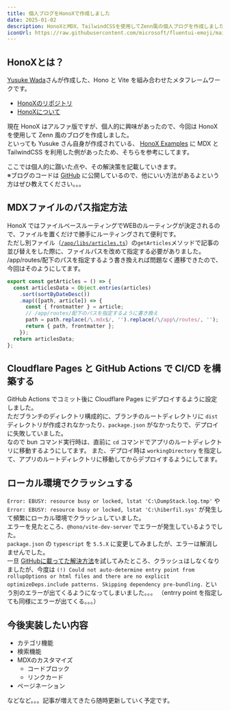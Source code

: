 ---
title: 個人ブログをHonoXで作成しました
date: 2025-01-02
description: HonoXとMDX、TailwindCSSを使用してZenn風の個人ブログを作成しました。ファイルパスの指定方法やCloudflare PagesでのCI/CD構築、開発環境での問題点とその解決方法について解説します。
iconUrl: https://raw.githubusercontent.com/microsoft/fluentui-emoji/main/assets/Fire/Flat/fire_flat.svg 
---
## HonoXとは？

[Yusuke Wada](https://github.com/yusukebe)さんが作成した、Hono と Vite を組み合わせたメタフレームワークです。

- [HonoXのリポジトリ](https://github.com/honojs/honox)
- [HonoXについて](https://zenn.dev/yusukebe/articles/724940fa3f2450)

現在 HonoX はアルファ版ですが、個人的に興味があったので、今回は HonoX を使用して Zenn 風のブログを作成しました。  
といっても Yusuke さん自身が作成されている、 [HonoX Examples](https://github.com/yusukebe/honox-examples) に MDX と TailwindCSS を利用した例があったため、そちらを参考にしてます。  
  
ここでは個人的に躓いた点や、その解決策を記載していきます。  
※ブログのコードは  [GitHub](https://github.com/kamo-shika/blog/tree/main)  に公開しているので、他にいい方法があるよという方はぜひ教えてください。。。

## MDXファイルのパス指定方法

HonoX ではファイルベースルーティングでWEBのルーティングが決定されるので、ファイルを置くだけで勝手にルーティングされて便利です。  
ただし別ファイル（[`/app/libs/articles.ts`](https://github.com/kamo-shika/blog/blob/main/honox-app/app/lib/articles.ts)）の`getArticles`メソッドで記事の並び替えをした際に、ファイルパスを改めて指定する必要がありました。  
/app/routes/配下のパスを指定するよう書き換えれば問題なく遷移できたので、今回はそのようにしてます。

```ts
export const getArticles = () => {
  const articlesData = Object.entries(articles)
    .sort(sortByDateDesc())
    .map(([path, article]) => {
      const { frontmatter } = article;
      // /app/routes/配下のパスを指定するように書き換え
      path = path.replace(/\.mdx$/, '').replace(/\/app\/routes/, '');
      return { path, frontmatter };
    });
  return articlesData;
};
```

## Cloudflare Pages と GitHub Actions で CI/CD を構築する

GitHub Actions でコミット後に Cloudflare Pages にデプロイするように設定しました。  
ただブランチのディレクトリ構成的に、ブランチのルートディレクトリに `dist` ディレクトリが作成されなかったり、`package.json` がなかったりで、デプロイに失敗していました。  
なので bun コマンド実行時は、直前に `cd` コマンドでアプリのルートディレクトリに移動するようにしてます。
また、デプロイ時は `workingDirectory` を指定して、アプリのルートディレクトリに移動してからデプロイするようにしてます。

## ローカル環境でクラッシュする

`Error: EBUSY: resource busy or locked, lstat 'C:\DumpStack.log.tmp'` や `Error: EBUSY: resource busy or locked, lstat 'C:\hiberfil.sys'` が発生して頻繁にローカル環境でクラッシュしていました。  
エラーを見たところ、`@hono/vite-dev-server` でエラーが発生しているようでした。  
`package.json` の `typescript` を `5.5.X` に変更してみましたが、エラーは解消しませんでした。  
一旦 [GitHubに載ってた解決方法](https://github.com/vitejs/vite/issues/19117)を試してみたところ、クラッシュはしなくなりましたが、今度は `(!) Could not auto-determine entry point from rollupOptions or html files and there are no explicit optimizeDeps.include patterns. Skipping dependency pre-bundling.` という別のエラーが出てくるようになってしまいました。。。
（entrry point を指定しても同様にエラーが出てくる。。。）

## 今後実装したい内容

- カテゴリ機能
- 検索機能
- MDXのカスタマイズ
  - コードブロック
  - リンクカード
- ページネーション

などなど。。。記事が増えてきたら随時更新していく予定です。

